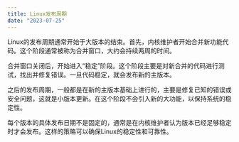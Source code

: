 ```yaml
---
title: Linux发布周期
date: "2023-07-25"
---
```

Linux的发布周期通常开始于大版本的结束。首先，内核维护者开始合并新功能代码。这个阶段通常被称为合并窗口，大约会持续两周的时间。

合并窗口关闭后，开始进入“稳定”阶段。这个阶段主要是对新合并的代码进行测试，找出并修复错误。一旦代码稳定，就会发布新的主版本。

之后的发布周期，一般都是在新的主版本基础上进行的，主要是修复已知的错误或安全问题，这就是小版本更新。在这个阶段不会引入新的大功能，以保持系统的稳定性。

每个版本的具体发布日期不是固定的，通常是在内核维护者认为版本已经足够稳定时才会发布。这样的策略可以确保Linux的稳定性和可靠性。
